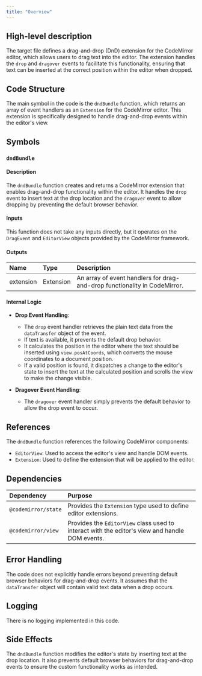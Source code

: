 ```yaml
---
title: "Overview"
---
```


## High-level description

The target file defines a drag-and-drop (DnD) extension for the CodeMirror editor, which allows users to drag text into the editor. The extension handles the `drop` and `dragover` events to facilitate this functionality, ensuring that text can be inserted at the correct position within the editor when dropped.

## Code Structure

The main symbol in the code is the `dndBundle` function, which returns an array of event handlers as an `Extension` for the CodeMirror editor. This extension is specifically designed to handle drag-and-drop events within the editor's view.

## Symbols

### `dndBundle`
#### Description
The `dndBundle` function creates and returns a CodeMirror extension that enables drag-and-drop functionality within the editor. It handles the `drop` event to insert text at the drop location and the `dragover` event to allow dropping by preventing the default browser behavior.

#### Inputs
This function does not take any inputs directly, but it operates on the `DragEvent` and `EditorView` objects provided by the CodeMirror framework.

#### Outputs
| Name      | Type      | Description                                      |
|:----------|:----------|:-------------------------------------------------|
| extension | Extension | An array of event handlers for drag-and-drop functionality in CodeMirror. |

#### Internal Logic
- **Drop Event Handling**: 
  - The `drop` event handler retrieves the plain text data from the `dataTransfer` object of the event.
  - If text is available, it prevents the default drop behavior.
  - It calculates the position in the editor where the text should be inserted using `view.posAtCoords`, which converts the mouse coordinates to a document position.
  - If a valid position is found, it dispatches a change to the editor's state to insert the text at the calculated position and scrolls the view to make the change visible.
  
- **Dragover Event Handling**: 
  - The `dragover` event handler simply prevents the default behavior to allow the drop event to occur.

## References

The `dndBundle` function references the following CodeMirror components:
- `EditorView`: Used to access the editor's view and handle DOM events.
- `Extension`: Used to define the extension that will be applied to the editor.

## Dependencies

| Dependency       | Purpose                                                                 |
|:-----------------|:------------------------------------------------------------------------|
| `@codemirror/state` | Provides the `Extension` type used to define editor extensions.       |
| `@codemirror/view`  | Provides the `EditorView` class used to interact with the editor's view and handle DOM events. |

## Error Handling

The code does not explicitly handle errors beyond preventing default browser behaviors for drag-and-drop events. It assumes that the `dataTransfer` object will contain valid text data when a drop occurs.

## Logging

There is no logging implemented in this code.

## Side Effects

The `dndBundle` function modifies the editor's state by inserting text at the drop location. It also prevents default browser behaviors for drag-and-drop events to ensure the custom functionality works as intended.